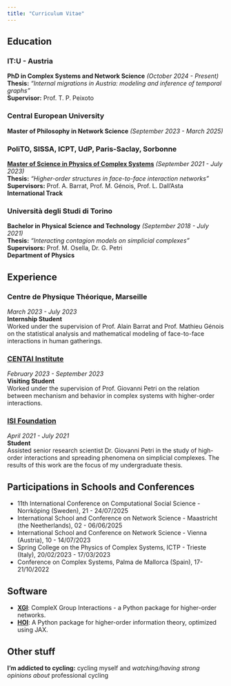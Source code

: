 ```yaml
---
title: "Curriculum Vitae"
---
```


## Education

### IT:U - Austria
**PhD in Complex Systems and Network Science** *(October 2024 - Present)*<br />
**Thesis:** *"Internal migrations in Austria: modeling and inference of temporal graphs"*  
**Supervisor:** Prof. T. P. Peixoto

### Central European University  
**Master of Philosophy in Network Science** *(September 2023 - March 2025)*    

### PoliTO, SISSA, ICPT, UdP, Paris-Saclay, Sorbonne  
[**Master of Science in Physics of Complex Systems**](https://physics-complex-systems.fr/en/) *(September 2021 - July 2023)*    
**Thesis:** *"Higher-order structures in face-to-face interaction networks"*  
**Supervisors:** Prof. A. Barrat, Prof. M. Génois, Prof. L. Dall'Asta  
**International Track**  

### Università degli Studi di Torino  
**Bachelor in Physical Science and Technology** *(September 2018 - July 2021)*  
**Thesis:** *"Interacting contagion models on simplicial complexes"*  
**Supervisors:** Prof. M. Osella, Dr. G. Petri  
**Department of Physics**  

## Experience

### Centre de Physique Théorique, Marseille 
*March 2023 - July 2023*  
**Internship Student**  
Worked under the supervision of Prof. Alain Barrat and Prof. Mathieu Génois on the statistical analysis and mathematical modeling of face-to-face interactions in human gatherings.

### [**CENTAI Institute**](https://centai.eu/home) 
*February 2023 - September 2023*  
**Visiting Student**  
Worked under the supervision of Prof. Giovanni Petri on the relation between mechanism and behavior in complex systems with higher-order interactions.

### [**ISI Foundation**](https://www.isi.it/) 
*April 2021 - July 2021*  
**Student**  
Assisted senior research scientist Dr. Giovanni Petri in the study of high-order interactions and spreading phenomena on simplicial complexes. The results of this work are the focus of my undergraduate thesis.

## Participations in Schools and Conferences

- 11th International Conference on Computational Social Science - Norrköping (Sweden), 21 - 24/07/2025
- International School and Conference on Network Science - Maastricht (the Neetherlands), 02 - 06/06/2025
- International School and Conference on Network Science - Vienna (Austria), 10 - 14/07/2023  
- Spring College on the Physics of Complex Systems, ICTP - Trieste (Italy), 20/02/2023 - 17/03/2023  
- Conference on Complex Systems, Palma de Mallorca (Spain), 17-21/10/2022  

## Software

- [**XGI**](https://xgi.readthedocs.io/en/stable/): CompleX Group Interactions - a Python package for higher-order networks.  
- [**HOI**](https://brainets.github.io/hoi/): A Python package for higher-order information theory, optimized using JAX.  

## Other stuff
**I'm addicted to cycling:** cycling myself and *watching/having strong opinions about* professional cycling

